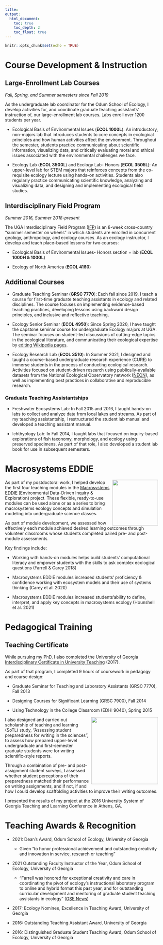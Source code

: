 ```yaml
---
title: 
output:
  html_document:
    toc: true
    toc_depth: 2
    toc_float: true
---
```


```r
knitr::opts_chunk$set(echo = TRUE)
```

# Course Development & Instruction

## Large-Enrollment Lab Courses
*Fall, Spring, and Summer semesters since Fall 2019* 

As the undergraduate lab coordinator for the Odum School of Ecology, I develop activities for, and coordinate graduate teaching assistants' instruction of, our large-enrollment lab courses. Labs enroll over 1200 students per year.

* Ecological Basis of Environmental Issues (**ECOL 1000L**): An introductory, non-majors lab that introduces students to core concepts in ecological principles and how human activities affect the environment. Throughout the semester, students practice communicating about scientific information, visualizing data, and critically evaluating moral and ethical issues associated with the environmental challenges we face.

* Ecology Lab (**ECOL 3500L**) and Ecology Lab- Honors (**ECOL 3505L**): An upper-level lab for STEM majors that reinforces concepts from the co-requisite ecology lecture using hands-on activities. Students also regularly practice communicating scientific knowledge, analyzing and visualizing data, and designing and implementing ecological field studies.

## Interdisciplinary Field Program
*Summer 2016, Summer 2018-present*  

The UGA Interdisciplinary Field Program ([IFP](https://ifp.uga.edu/)) is an 8-week cross-country "summer semester on wheels" in which students are enrolled in concurrent geology, anthropology, and ecology courses. As an ecology instructor, I develop and teach place-based lessons for two courses: 

* Ecological Basis of Environmental Issues- Honors section + lab (**ECOL 1000H & 1000L**)

* Ecology of North America (**ECOL 4160**)

## Additional Courses
* Graduate Teaching Seminar (**GRSC 7770**): Each fall since 2019, I teach a course for first-time graduate teaching assistants in ecology and related disciplines. The course focuses on implementing evidence-based teaching practices, developing lessons using backward design principles, and inclusive and reflective teaching.

* Ecology Senior Seminar (**ECOL 4950**): Since Spring 2020, I have taught the capstone seminar course for undergraduate Ecology majors at UGA. The seminar focuses on student-led discussions of cutting-edge topics in the ecological literature, and communicating their ecological expertise by [editing Wikipedia pages](https://wikiedu.org/blog/2021/06/08/sharing-ecological-expertise-through-wikipedia/).  

* Ecology Research Lab (**ECOL 3510**): In Summer 2021, I designed and taught a course-based undergraduate research experience (CURE) to immerse students in the process of conducting ecological research. Activities focused on student-driven research using publically-available datasets from the National Ecological Observatory network ([NEON](https://www.neonscience.org/)), as well as implementing best practices in collaborative and reproducible research. 

### Graduate Teaching Assistantships
* Freshwater Ecosystems Lab: In Fall 2015 and 2016, I taught hands-on labs to collect and analyze data from local lakes and streams. As part of my teaching assistantship, I restructured the student lab manual and developed a teaching assistant manual. 

* Ichthyology Lab: In Fall 2014, I taught labs that focused on inquiry-based explorations of fish taxonomy, morphology, and ecology using preserved specimens. As part of that role, I also developed a student lab book for use in subsequent semesters.

# Macrosystems EDDIE
<img src="./images/macroeddie.png" align="right" height="150"/>
As part of my postdoctoral work, I helped develop the first four teaching modules in the [Macrosystems EDDIE](www.MacrosystemsEDDIE.org) (Environmental Data-Driven Inquiry & Exploration) project. These flexible, ready-to-use modules can be used alone or as a series to bring macrosystems ecology concepts and simulation modeling into undergraduate science classes.

As part of module development, we assessed how effectively each module achieved desired learning outcomes through volunteer classrooms whose students completed paired pre- and post-module assessments.

Key findings include:

* Working with hands-on modules helps build students' computational literacy and empower students with the skills to ask complex ecological questions (Farrell & Carey 2018)

* Macrosystems EDDIE modules increased students' proficiency & confidence working with ecosystem models and their use of systems thinking (Carey et al. 2020)

* Macrosystems EDDIE modules increased students'ability to define, interpret, and apply key concepts in macrosystems ecology (Hounshell et al. 2021)

# Pedagogical Training
## Teaching Certificate
While pursuing my PhD, I also completed the University of Georgia [Interdisciplinary Certificate in University Teaching](https://grad.uga.edu/index.php/current-students/professional-development/university-teaching/) (2017). 

As part of that program, I completed 9 hours of coursework in pedagogy and course design:  

* Graduate Seminar for Teaching and Laboratory Assistants (GRSC 7770), Fall 2013  

* Designing Courses for Significant Learning (GRSC 7900), Fall 2014   

* Using Technology in the College Classroom (EDHI 9040), Spring 2015

<img src="./images/img-2087-edited.jpg" align="right" height="220"/>
I also designed and carried out scholarship of teaching and learning (SoTL) study, "Assessing student preparedness for writing in the sciences", to assess how prepared upper-level undergraduate and first-semester graduate students were for writing scientific-style reports.

Through a combination of pre- and post-assignment student surveys, I assessed whether student perceptions of their preparedness matched their performance on writing assignments, and if not, if and how I could develop scaffolding activities to improve their writing outcomes. 

I presented the results of my project at the 2016 University System of Georgia Teaching and Learning Conference in Athens, GA.

# Teaching Awards & Recognition 
* 2021: Dean’s Award, Odum School of Ecology, University of Georgia  
  + Given "to honor professional achievement and outstanding creativity and innovation in service, research or teaching"

* 2021	Outstanding Faculty Instructor of the Year, Odum School of Ecology, University of Georgia  
  + "Farrell was honored for exceptional creativity and care in coordinating the pivot of ecology’s instructional laboratory program to online and hybrid format this past year, and for outstanding curricular development and mentoring of graduate student teaching assistants in ecology" ([OSE News](https://www.ecology.uga.edu/odum-school-2021-spring-fling/))

* 2017: Ecology Nominee, Excellence in Teaching Award, University of Georgia  

* 2016: Outstanding Teaching Assistant Award, University of Georgia

* 2016: Distinguished Graduate Student Teaching Award, Odum School of Ecology, University of Georgia